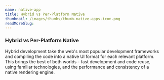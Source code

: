 ```yaml
---
name: native-app
title: Hybrid vs Per-Platform Native
thumbnail: /images/thumbs/thumb-native-apps-icon.png
readMoreSlug:
---
```


###  Hybrid vs Per-Platform Native

Hybrid development take the web's most popular development frameworks and compiling the code into a native UI format for each relevant platform. This brings the best of both worlds - fast development and code reuse, using familiar technologies, and the performance and consistency of a native rendering engine.
